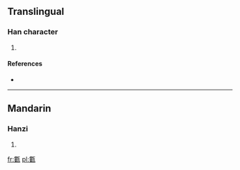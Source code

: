 ==Translingual==

===Han character===
{{Han char|rn=98|rad=瓦|as=11|sn=16|four=|canj=中女一女弓 (LVMVN)}}

# {{defn|Han|sort=瓦11}}

====References====
* {{Han ref|kx=0751.190|dkj=21583|dj=1159.130|hdz=21431.030|uh=750A|ud=29962}}

----

==Mandarin==

===Hanzi===
{{cmn-hanzi|pin=[[lǒu]] ([[lou3]])|wg=lou<sup>3</sup>}}

# {{defn|Mandarin|sort=瓦11}}

[[fr:甊]]
[[pl:甊]]